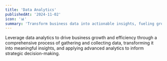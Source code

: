 ```yaml
---
title: 'Data Analytics'
publishedAt: '2024-11-02'
icon: '📊'
summary: 'Transform business data into actionable insights, fueling growth and optimization through strategic analytics and performance measurement.'
---
```


Leverage data analytics to drive business growth and efficiency through a comprehensive process of gathering and collecting data, transforming it into meaningful insights, and applying advanced analytics to inform strategic decision-making.
